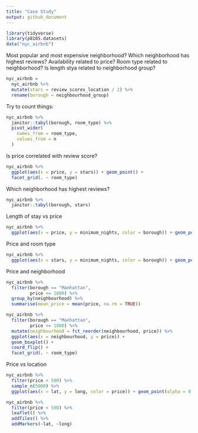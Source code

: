 ```yaml
---
title: "Case Study"
output: github_document
---
```


```r
library(tidyverse)
library(p8105.datasets)
data("nyc_airbnb")
```

Most popular and most expensive neighborhood?
Which neighborhood has highest reviews?
Availability related to price?
Room type related to neighborhood?
Is length stya related to neighborhood group?

```r
nyc_airbnb =
  nyc_airbnb %>%
  mutate(stars = review_scores_location / 2) %>%
  rename(borough = neighbourhood_group)
```

Try to count things:

```r
nyc_airbnb %>%
  janitor::tabyl(borough, room_type) %>%
  pivot_wider(
    names_from = room_type,
    values_from = n
  )
```

Is price correlated with review score?

```r
nyc_airbnb %>%
  ggplot(aes(x = price, y = stars)) + geom_point() +
  facet_grid(. ~ room_type)
```

Which neighborhood has highest reviews?

```r
nyc_airbnb %>%
  janitor::tabyl(borough, stars)
```

Length of stay vs price

```r
nyc_airbnb %>%
  ggplot(aes(x = price, y = minimum_nights, color = borough)) + geom_point(alpha = 0.3)
```

Price and room type

```r
nyc_airbnb %>%
  ggplot(aes(x = stars, y = minimum_nights, color = borough)) + geom_point(alpha = 0.3)
```

Price and neighborhood

```r
nyc_airbnb %>%
  filter(borough == "Manhattan",
         price <= 1000) %>%
  group_by(neighbourhood) %>%
  summarise(mean_price = mean(price, na.rm = TRUE))

nyc_airbnb %>%
  filter(borough == "Manhattan",
         price <= 1000) %>%
  mutate(neighbourhood = fct_reorder(neighbourhood, price)) %>%
  ggplot(aes(x = neighbourhood, y = price)) + 
  geom_boxplot() +
  coord_flip() +
  facet_grid(. ~ room_type)
```

Price vs location

```r
nyc_airbnb %>%
  filter(price < 500) %>%
  sample_n(5000) %>%
  ggplot(aes(x = lat, y = long, color = price)) + geom_point(alpha = 0.3) 
```


```r
nyc_airbnb %>%
  filter(price < 500) %>%
  leaflet() %>%
  addTiles() %>%
  addMarkers(~lat, ~long)
```


```r

```